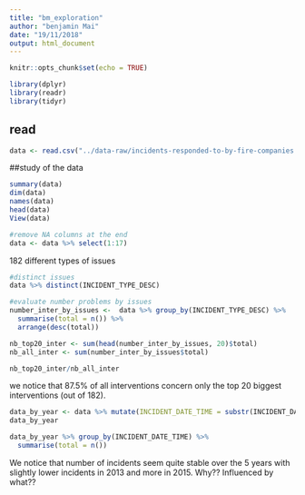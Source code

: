 ```yaml
---
title: "bm_exploration"
author: "benjamin Mai"
date: "19/11/2018"
output: html_document
---
```


```r
knitr::opts_chunk$set(echo = TRUE)
```


```r
library(dplyr)
library(readr)
library(tidyr)
```

## read

```r
data <- read.csv("../data-raw/incidents-responded-to-by-fire-companies.csv")
```

##study of the data

```r
summary(data)
dim(data)
names(data)
head(data)
View(data)
```

```r
#remove NA columns at the end
data <- data %>% select(1:17)
```


182 different types of issues
```r
#distinct issues
data %>% distinct(INCIDENT_TYPE_DESC)
```


```r
#evaluate number problems by issues
number_inter_by_issues <-  data %>% group_by(INCIDENT_TYPE_DESC) %>% 
  summarise(total = n()) %>% 
  arrange(desc(total))

nb_top20_inter <- sum(head(number_inter_by_issues, 20)$total)
nb_all_inter <- sum(number_inter_by_issues$total)

nb_top20_inter/nb_all_inter


```
we notice that 87.5% of all interventions concern only the top 20 biggest interventions (out of 182).


```r
data_by_year <- data %>% mutate(INCIDENT_DATE_TIME = substr(INCIDENT_DATE_TIME, 0, 4))
data_by_year

data_by_year %>% group_by(INCIDENT_DATE_TIME) %>% 
  summarise(total = n())
```
We notice that number of incidents seem quite stable over the 5 years with slightly lower incidents in 2013 and more in 2015. Why?? Influenced by what?? 
